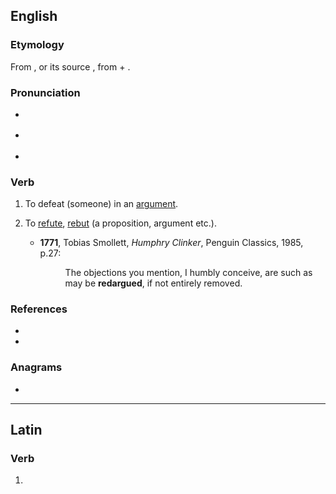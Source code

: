 ==English==

===Etymology===
From {{der|en|fr|rédarguer}}, or its source {{der|en|la|redarguere}}, from {{m|la|re-}} + {{m|la|arguere||argue}}.

===Pronunciation===
* {{a|UK}} {{IPA|en|/ɹɛˈdɑːɡjuː/}}
* {{a|US}} {{IPA|en|/ɹɛˈdɑɹɡjuː/}}
* {{audio|en|LL-Q1860 (eng)-Vealhurl-redargue.wav ‎|Audio (UK)}}

===Verb===
{{en-verb}}

# {{lb|en|Scotland|transitive}} To defeat (someone) in an [[argument]].
# {{lb|en|Scotland|transitive}} To [[refute]], [[rebut]] (a proposition, argument etc.).
#* '''1771''', Tobias Smollett, ''Humphry Clinker'', Penguin Classics, 1985, p.27:
#*: The objections you mention, I humbly conceive, are such as may be '''redargued''', if not entirely removed.

===References===
* {{R:DSL}}
* {{R:Lexico}}

===Anagrams===
* {{anagrams|en|a=adeegrru|reargued|reguarde}}

----

==Latin==

===Verb===
{{la-verb-form|redargue}}

# {{inflection of|la|redarguō||2|s|pres|actv|impr}}